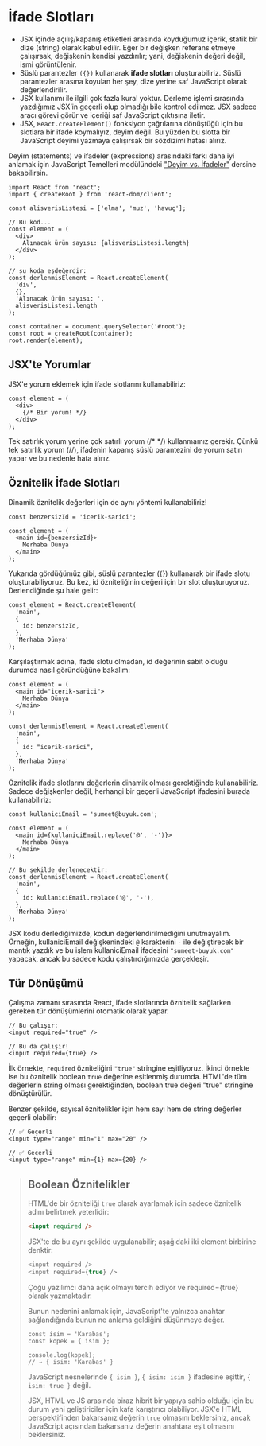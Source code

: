 # İfade Slotları

- JSX içinde açılış/kapanış etiketleri arasında koyduğumuz içerik, statik bir dize (string) olarak kabul edilir. Eğer bir değişken referans etmeye çalışırsak, değişkenin kendisi yazdırılır; yani, değişkenin değeri değil, ismi görüntülenir.
- Süslü parantezler `({})` kullanarak **ifade slotları** oluşturabiliriz. Süslü parantezler arasına koyulan her şey, dize yerine saf JavaScript olarak değerlendirilir.
- JSX kullanımı ile ilgili çok fazla kural yoktur. Derleme işlemi sırasında yazdığımız JSX’in geçerli olup olmadığı bile kontrol edilmez. JSX sadece aracı görevi görür ve içeriği saf JavaScript çıktısına iletir.
- JSX, `React.createElement()` fonksiyon çağrılarına dönüştüğü için bu slotlara bir ifade koymalıyız, deyim değil. Bu yüzden bu slotta bir JavaScript deyimi yazmaya çalışırsak bir sözdizimi hatası alırız.

Deyim (statements) ve ifadeler (expressions) arasındaki farkı daha iyi anlamak için JavaScript Temelleri modülündeki ["Deyim vs. İfadeler"](/js-basics/03-expression-slots) dersine bakabilirsin.

```
import React from 'react';
import { createRoot } from 'react-dom/client';

const alisverisListesi = ['elma', 'muz', 'havuç'];

// Bu kod...
const element = (
  <div>
    Alınacak ürün sayısı: {alisverisListesi.length}
  </div>
);

// şu koda eşdeğerdir:
const derlenmisElement = React.createElement(
  'div',
  {},
  'Alınacak ürün sayısı: ',
  alisverisListesi.length
);

const container = document.querySelector('#root');
const root = createRoot(container);
root.render(element);
```

## JSX'te Yorumlar

JSX'e yorum eklemek için ifade slotlarını kullanabiliriz:

```
const element = (
  <div>
    {/* Bir yorum! */}
  </div>
);
```

Tek satırlık yorum yerine çok satırlı yorum (/\* \*/) kullanmamız gerekir. Çünkü tek satırlık yorum (//), ifadenin kapanış süslü parantezini de yorum satırı yapar ve bu nedenle hata alırız.

## Öznitelik İfade Slotları

Dinamik öznitelik değerleri için de aynı yöntemi kullanabiliriz!

```
const benzersizId = 'icerik-sarici';

const element = (
  <main id={benzersizId}>
    Merhaba Dünya
  </main>
);
```

Yukarıda gördüğümüz gibi, süslü parantezler ({}) kullanarak bir ifade slotu oluşturabiliyoruz. Bu kez, id özniteliğinin değeri için bir slot oluşturuyoruz. Derlendiğinde şu hale gelir:

```
const element = React.createElement(
  'main',
  {
    id: benzersizId,
  },
  'Merhaba Dünya'
);
```

Karşılaştırmak adına, ifade slotu olmadan, id değerinin sabit olduğu durumda nasıl göründüğüne bakalım:

```
const element = (
  <main id="icerik-sarici">
    Merhaba Dünya
  </main>
);

const derlenmisElement = React.createElement(
  'main',
  {
    id: "icerik-sarici",
  },
  'Merhaba Dünya'
);
```

Öznitelik ifade slotlarını değerlerin dinamik olması gerektiğinde kullanabiliriz. Sadece değişkenler değil, herhangi bir geçerli JavaScript ifadesini burada kullanabiliriz:

```
const kullaniciEmail = 'sumeet@buyuk.com';

const element = (
  <main id={kullaniciEmail.replace('@', '-')}>
    Merhaba Dünya
  </main>
);

// Bu şekilde derlenecektir:
const derlenmisElement = React.createElement(
  'main',
  {
    id: kullaniciEmail.replace('@', '-'),
  },
  'Merhaba Dünya'
);
```

JSX kodu derlediğimizde, kodun değerlendirilmediğini unutmayalım. Örneğin, kullaniciEmail değişkenindeki `@` karakterini `-` ile değiştirecek bir mantık yazdık ve bu işlem kullaniciEmail ifadesini `"sumeet-buyuk.com"` yapacak, ancak bu sadece kodu çalıştırdığımızda gerçekleşir.

## Tür Dönüşümü

Çalışma zamanı sırasında React, ifade slotlarında öznitelik sağlarken gereken tür dönüşümlerini otomatik olarak yapar.

```
// Bu çalışır:
<input required="true" />

// Bu da çalışır!
<input required={true} />
```

İlk örnekte, `required` özniteliğini `"true"` stringine eşitliyoruz. İkinci örnekte ise bu öznitelik boolean `true` değerine eşitlenmiş durumda. HTML'de tüm değerlerin string olması gerektiğinden, boolean true değeri "true" stringine dönüştürülür.

Benzer şekilde, sayısal öznitelikler için hem sayı hem de string değerler geçerli olabilir:

```
// ✅ Geçerli
<input type="range" min="1" max="20" />

// ✅ Geçerli
<input type="range" min={1} max={20} />
```

> ## Boolean Öznitelikler
>
> HTML'de bir özniteliği `true` olarak ayarlamak için sadece öznitelik adını belirtmek yeterlidir:
>
> ```html
> <input required />
> ```
>
> JSX'te de bu aynı şekilde uygulanabilir; aşağıdaki iki element birbirine denktir:
>
> ```javascript
> <input required />
> <input required={true} />
> ```
>
> Çoğu yazılımcı daha açık olmayı tercih ediyor ve required={true} olarak yazmaktadır.
>
> Bunun nedenini anlamak için, JavaScript'te yalnızca anahtar sağlandığında bunun ne anlama geldiğini düşünmeye değer.
>
> ```
> const isim = 'Karabas';
> const kopek = { isim };
>
> console.log(kopek);
> // → { isim: 'Karabas' }
> ```
>
> JavaScript nesnelerinde `{ isim }`, `{ isim: isim }` ifadesine eşittir, `{ isim: true }` değil.
>
> JSX, HTML ve JS arasında biraz hibrit bir yapıya sahip olduğu için bu durum yeni geliştiriciler için kafa karıştırıcı olabiliyor. JSX'e HTML perspektifinden bakarsanız değerin `true` olmasını beklersiniz, ancak JavaScript açısından bakarsanız değerin anahtara eşit olmasını beklersiniz.
